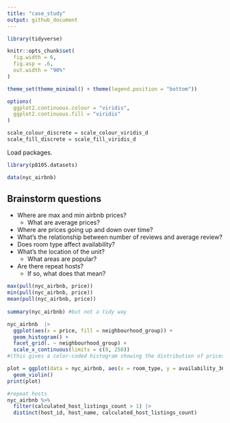 ```yaml
---
title: "case_study"
output: github_document
---
```


```r
library(tidyverse)

knitr::opts_chunk$set(
  fig.width = 6,
  fig.asp = .6,
  out.width = "90%"
)

theme_set(theme_minimal() + theme(legend.position = "bottom"))

options(
  ggplot2.continuous.colour = "viridis",
  ggplot2.continuous.fill = "viridis"
)

scale_colour_discrete = scale_colour_viridis_d
scale_fill_discrete = scale_fill_viridis_d
```

Load packages.

```r
library(p8105.datasets)

data(nyc_airbnb)

```



## Brainstorm questions

* Where are max and min airbnb prices?
  * What are average prices?
* Where are prices going up and down over time?
* What's the relationship between number of reviews and average review?
* Does room type affect availability?
* What's the location of the unit?
  * What areas are popular?
* Are there repeat hosts?
  * If so, what does that mean?

```r
max(pull(nyc_airbnb, price))
min(pull(nyc_airbnb, price))
mean(pull(nyc_airbnb, price))
  
summary(nyc_airbnb) #but not a tidy way
```

```r
nyc_airbnb  |> 
  ggplot(aes(x = price, fill = neighbourhood_group)) +
  geom_histogram() +
  facet_grid(. ~ neighbourhood_group) +
  scale_x_continuous(limits = c(0, 250))
#(this gives a color-coded histogram showing the distribution of prices by borough; Manhattan seems to be more uniformly distributed and possibly bimodal; the others seem right-skewed)
```

```r
plot = ggplot(data = nyc_airbnb, aes(x = room_type, y = availability_365)) +
  geom_violin()
print(plot)
```

```r
#repeat hosts
nyc_airbnb %>%
  filter(calculated_host_listings_count > 1) |> 
  distinct(host_id, host_name, calculated_host_listings_count)
```

